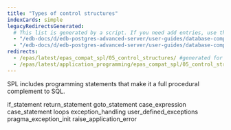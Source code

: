 ```yaml
---
title: "Types of control structures"
indexCards: simple
legacyRedirectsGenerated:
  # This list is generated by a script. If you need add entries, use the `legacyRedirects` key.
  - "/edb-docs/d/edb-postgres-advanced-server/user-guides/database-compatibility-for-oracle-developers-guide/9.6/Database_Compatibility_for_Oracle_Developers_Guide_v9.6.1.062.html"
  - "/edb-docs/d/edb-postgres-advanced-server/user-guides/database-compatibility-for-oracle-developers-guide/9.5/Database_Compatibility_for_Oracle_Developers_Guide.1.156.html"
redirects:
  - /epas/latest/epas_compat_spl/05_control_structures/ #generated for docs/epas/reorg-role-use-case-mode
  - /epas/latest/application_programming/epas_compat_spl/05_control_structures/
---
```


<div id="control_structures" class="registered_link"></div>

SPL includes programming statements that make it a full procedural complement to SQL.

<div class="toctree" maxdepth="3">

if_statement return_statement goto_statement case_expression case_statement loops exception_handling user_defined_exceptions pragma_exception_init raise_application_error

</div>
